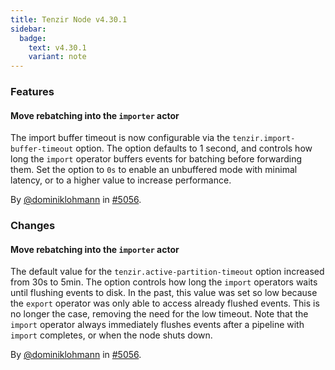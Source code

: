 ```yaml
---
title: Tenzir Node v4.30.1
sidebar:
  badge:
    text: v4.30.1
    variant: note
---
```


### Features

#### Move rebatching into the `importer` actor

The import buffer timeout is now configurable via the
`tenzir.import-buffer-timeout` option. The option defaults to 1 second, and
controls how long the `import` operator buffers events for batching before
forwarding them. Set the option to `0s` to enable an unbuffered mode with
minimal latency, or to a higher value to increase performance.

By [@dominiklohmann](https://github.com/dominiklohmann) in [#5056](https://github.com/tenzir/tenzir/pull/5056).

### Changes

#### Move rebatching into the `importer` actor

The default value for the `tenzir.active-partition-timeout` option increased
from 30s to 5min. The option controls how long the `import` operators waits
until flushing events to disk. In the past, this value was set so low because
the `export` operator was only able to access already flushed events. This is no
longer the case, removing the need for the low timeout. Note that the `import`
operator always immediately flushes events after a pipeline with `import`
completes, or when the node shuts down.

By [@dominiklohmann](https://github.com/dominiklohmann) in [#5056](https://github.com/tenzir/tenzir/pull/5056).
